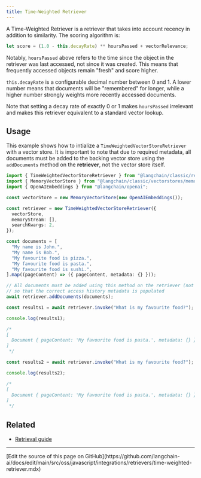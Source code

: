 ```yaml
---
title: Time-Weighted Retriever
---
```


A Time-Weighted Retriever is a retriever that takes into account recency in addition to similarity. The scoring algorithm is:

```typescript
let score = (1.0 - this.decayRate) ** hoursPassed + vectorRelevance;
```

Notably, `hoursPassed` above refers to the time since the object in the retriever was last accessed, not since it was created. This means that frequently accessed objects remain "fresh" and score higher.

`this.decayRate` is a configurable decimal number between 0 and 1. A lower number means that documents will be "remembered" for longer, while a higher number strongly weights more recently accessed documents.

Note that setting a decay rate of exactly 0 or 1 makes `hoursPassed` irrelevant and makes this retriever equivalent to a standard vector lookup.

## Usage

This example shows how to intialize a `TimeWeightedVectorStoreRetriever` with a vector store.
It is important to note that due to required metadata, all documents must be added to the backing vector store using the `addDocuments` method on the **retriever**, not the vector store itself.

```typescript
import { TimeWeightedVectorStoreRetriever } from "@langchain/classic/retrievers/time_weighted";
import { MemoryVectorStore } from "@langchain/classic/vectorstores/memory";
import { OpenAIEmbeddings } from "@langchain/openai";

const vectorStore = new MemoryVectorStore(new OpenAIEmbeddings());

const retriever = new TimeWeightedVectorStoreRetriever({
  vectorStore,
  memoryStream: [],
  searchKwargs: 2,
});

const documents = [
  "My name is John.",
  "My name is Bob.",
  "My favourite food is pizza.",
  "My favourite food is pasta.",
  "My favourite food is sushi.",
].map((pageContent) => ({ pageContent, metadata: {} }));

// All documents must be added using this method on the retriever (not the vector store!)
// so that the correct access history metadata is populated
await retriever.addDocuments(documents);

const results1 = await retriever.invoke("What is my favourite food?");

console.log(results1);

/*
[
  Document { pageContent: 'My favourite food is pasta.', metadata: {} }
]
 */

const results2 = await retriever.invoke("What is my favourite food?");

console.log(results2);

/*
[
  Document { pageContent: 'My favourite food is pasta.', metadata: {} }
]
 */
```

## Related

- [Retrieval guide](/oss/javascript/langchain/retrieval)

---

<Callout icon="pen-to-square" iconType="regular">
  [Edit the source of this page on GitHub](https://github.com/langchain-ai/docs/edit/main/src/oss/javascript/integrations/retrievers/time-weighted-retriever.mdx)
</Callout>
